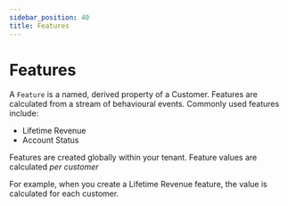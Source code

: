 ```yaml
---
sidebar_position: 40
title: Features
---
```


# Features

A `Feature` is a named, derived property of a Customer.
Features are calculated from a stream of behavioural events.
Commonly used features include:
* Lifetime Revenue
* Account Status

Features are created globally within your tenant.
Feature values are calculated *per customer*

For example, when you create a Lifetime Revenue feature, the value is calculated for each customer.
